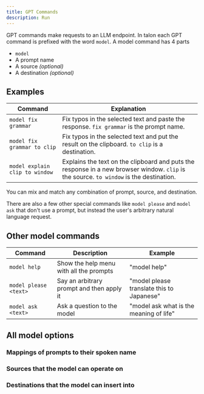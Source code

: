 ```yaml
---
title: GPT Commands
description: Run
---
```



GPT commands make requests to an LLM endpoint. In talon each GPT command is prefixed with the word `model`. A model command has 4 parts

-   `model`
-   A prompt name
-   A source _(optional)_
-   A destination _(optional)_

## Examples

| Command                        | Explanation                                                                                                                             |
| ------------------------------ | --------------------------------------------------------------------------------------------------------------------------------------- |
| `model fix grammar`            | Fix typos in the selected text and paste the response. `fix grammar` is the prompt name.                                                |
| `model fix grammar to clip`    | Fix typos in the selected text and put the result on the clipboard. `to clip` is a destination.                                         |
| `model explain clip to window` | Explains the text on the clipboard and puts the response in a new browser window. `clip` is the source. `to window` is the destination. |

You can mix and match any combination of prompt, source, and destination.

There are also a few other special commands like `model please` and `model ask` that don't use a prompt, but instead the user's arbitrary natural language request.

## Other model commands

| Command               | Description                               | Example                                   |
| --------------------- | ----------------------------------------- | ----------------------------------------- |
| `model help`          | Show the help menu with all the prompts   | "model help"                              |
| `model please <text>` | Say an arbitrary prompt and then apply it | "model please translate this to Japanese" |
| `model ask <text>`    | Ask a question to the model               | "model ask what is the meaning of life"   |

## All model options

### Mappings of prompts to their spoken name

<FetchedData data="https://raw.githubusercontent.com/C-Loftus/talon-ai-tools/main/GPT/lists/staticPrompt.talon-list" />

### Sources that the model can operate on

<FetchedData data="https://raw.githubusercontent.com/C-Loftus/talon-ai-tools/main/GPT/lists/modelSource.talon-list" />

### Destinations that the model can insert into

<FetchedData data="https://raw.githubusercontent.com/C-Loftus/talon-ai-tools/main/GPT/lists/modelDestination.talon-list" />
